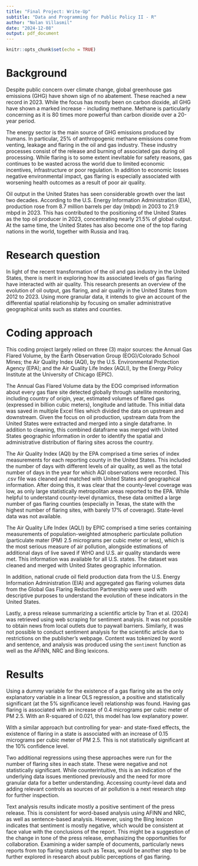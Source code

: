 ```yaml
---
title: "Final Project: Write-Up"
subtitle: "Data and Programming for Public Policy II - R"
author: "Nolan Villasmil"
date: "2024-12-08"
output: pdf_document
---
```


```r
knitr::opts_chunk$set(echo = TRUE)
```

# Background

Despite public concern over climate change, global greenhouse gas emissions
(GHG) have shown sign of no abatement. These reached a new record in 2023. While
the focus has mostly been on carbon dioxide, all GHG have shown a marked
increase - including methane. Methane is particularly concerning as it is 80
times more powerful than carbon dioxide over a 20-year period.

The energy sector is the main source of GHG emissions produced by humans. In
particular, 25% of anthropogenic methane emissions come from venting, leakage
and flaring in the oil and gas industry. These industry processes consist of 
the release and burning of associated gas during oil processing. While flaring
is to some extent inevitable for safety reasons, gas continues to be wasted
across the world due to limited economic incentives, infrastructure or poor
regulation. In addition to economic losses negative environmental impact, gas 
flaring is especially associated with worsening health outcomes as a result of
poor air quality.

Oil output in the United States has seen considerable growth over the last two
decades. According to the U.S. Energy Information Administration (EIA), 
production rose from 8.7 million barrels per day (mbpd) in 2003 to 
21.9 mbpd in 2023. This has contributed to the positioning of the United States
as the top oil producer in 2023, concentrating nearly 21.5% of global output.
At the same time, the United States has also become one of the top flaring 
nations in the world, together with Russia and Iraq.

# Research question

In light of the recent transformation of the oil and gas industry in the United 
States, there is merit in exploring how its associated levels of gas flaring
have interacted with air quality. This research presents an overview of the
evolution of oil output, gas flaring, and air quality in the United States from
2012 to 2023. Using more granular data, it intends to give an account of the
differential spatial relationship by focusing on smaller administrative 
geographical units such as states and counties.

# Coding approach

This coding project largely relied on three (3) major sources: the Annual Gas
Flared Volume, by the Earth Observation Group (EOG)/Colorado School Mines; the 
Air Quality Index (AQI), by the U.S. Environmental Protection Agency (EPA); and
the Air Quality Life Index (AQLI), by the Energy Policy Institute at the 
University of Chicago (EPIC). 

The Annual Gas Flared Volume data by the EOG comprised information about every
gas flare site detected globally through satellite monitoring, including country
of origin, year, estimated volumes of flared gas (expressed in billion cubic 
meters), longitude and latitude. This initial data was saved in multiple Excel
files which divided the data on upstream and downstream. Given the focus on oil
production, upstream data from the United States were extracted and merged into
a single dataframe. In addition to cleaning, this combined dataframe was merged
with United States geographic information in order to identify the spatial
and administrative distribution of flaring sites across the country.

The Air Quality Index (AQI) by the EPA comprised a time series of index 
measurements for each reporting county in the United States. This included the 
number of days with different levels of air quality, as well as the total 
number of days in the year for which AQI observations were recorded. This .csv
file was cleaned and matched with United States and geographical information. 
After doing this, it was clear that the county-level coverage was low, as only
large statistically metropolitan areas reported to the EPA. While helpful to 
understand county-level dynamics, these data omitted a large number of gas 
flaring counties (especially in Texas, the state with the highest number of
flaring sites, with barely 17% of coverage). State-level data was not
available.

The Air Quality Life Index (AQLI) by EPIC comprised a time series containing
measurements of population-weighted atmospheric particulate pollution 
(particulate mater (PM) 2.5 micrograms per cubic meter or less), which is the 
most serious measure of air pollution, alongside estimations of additional days
of live saved if WHO and U.S. air quality standards were met. This information 
was available for all U.S. states. The dataset was cleaned and merged with 
United States geographic information.

In addition, national crude oil field production data from the U.S. Energy 
Information Administration (EIA) and aggregated gas flaring volumes data from 
the Global Gas Flaring Reduction Partnership were used with descriptive 
purposes to understand the evolution of these indicators in the United States.

Lastly, a press release summarizing a scientific article by Tran et al. (2024) 
was retrieved using web scraping for sentiment analysis. It was not possible to
obtain news from local outlets due to paywall barriers. Similarly, it was not
possible to conduct sentiment analysis for the scientific article due to 
restrictions on the publisher's webpage. Content was tokenized by word and 
sentence, and analysis was produced using the `sentiment` function as well as 
the AFINN, NRC and Bing lexicons.

# Results

Using a dummy variable for the existence of a gas flaring site as the only 
explanatory variable in a linear OLS regression, a positive and statistically 
significant (at the 5% significance level) relationship was found. Having gas 
flaring is associated with an increase of 0.4 micrograms per cubic meter of PM 
2.5. With an R-squared of 0.021, this model has low explanatory power. 

With a similar approach but controlling for year- and state-fixed effects, the
existence of flaring in a state is associated with an increase of 0.15 
micrograms per cubic meter of PM 2.5. This is not statistically significant at
the 10% confidence level.

Two additional regressions using these approaches were run for the number of 
flaring sites in each state. These were negative and not statistically 
significant. While counterintuitive, this is an indication of the underlying
data issues mentioned previously and the need for more granular data for a
better understanding. Accessing county-level data and adding relevant controls
as sources of air pollution is a next research step for further inspection.

Text analysis results indicate mostly a positive sentiment of the press 
release. This is consistent for word-based analysis using AFINN and NRC, as well
as sentence-based analysis. However, using the Bing lexicon indicates that 
sentiment is mostly negative, which would be consistent at face value with the
conclusions of the report. This might be a suggestion of the change in tone of 
the press release, emphasizing the opportunities for collaboration. Examining
a wider sample of documents, particularly news reports from top flaring states
such as Texas, would be another step to be further explored in research about
public perceptions of gas flaring.